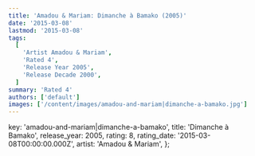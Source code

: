 ```yaml
---
title: 'Amadou & Mariam: Dimanche à Bamako (2005)'
date: '2015-03-08'
lastmod: '2015-03-08'
tags:
  [
    'Artist Amadou & Mariam',
    'Rated 4',
    'Release Year 2005',
    'Release Decade 2000',
  ]
summary: 'Rated 4'
authors: ['default']
images: ['/content/images/amadou-and-mariam|dimanche-a-bamako.jpg']
---
```


  key: 'amadou-and-mariam|dimanche-a-bamako',
  title: 'Dimanche à Bamako',
  release_year: 2005,
  rating: 8,
  rating_date: '2015-03-08T00:00:00.000Z',
  artist: 'Amadou & Mariam',
};

<MusicRating data={data} />
